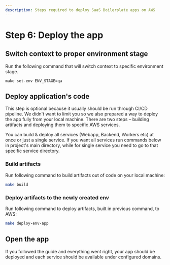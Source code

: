 ```yaml
---
description: Steps required to deploy SaaS Boilerplate apps on AWS
---
```


# Step 6: Deploy the app

## Switch context to proper environment stage

Run the following command that will switch context to specific environment stage.

```shell
make set-env ENV_STAGE=qa
```


## Deploy application's code

This step is optional because it usually should be run through CI/CD pipeline. We didn't want to limit you so we also
prepared a way to deploy the app fully from your local machine. There are two steps – building artifacts and deploying
them to specific AWS services.

You can build & deploy all services (Webapp, Backend, Workers etc) at once or just a single service.
If you want all services run commands below in project's main directory,
while for single service you need to go to that specific service directory.

### Build artifacts

Run following command to build artifacts out of code on your local machine:

```sh
make build
```

### Deploy artifacts to the newly created env

Run following command to deploy artifacts, built in previous command, to AWS:

```sh
make deploy-env-app
```

## Open the app

If you followed the guide and everything went right, your app should be deployed and each service should be available
under configured domains.
